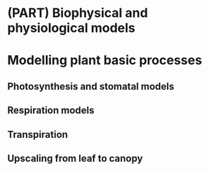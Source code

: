 # (PART) Biophysical and physiological models {-}
<!-- We could buid a schematic of what is a vegetation model throughout the course, starting with independent boxes that we link together as we upscale the processes?  -->

# Modelling plant basic processes
\chaptermark{photsynthesis}
<!-- UCL 4.2 -->

## Photosynthesis and stomatal models
<!-- -LUE models -->
<!-- -Farquhar model -->
<!-- -stomatal models (Jarvis, Ball-Berry, Leuning, …) -->
<!-- -drought stress, ... -->

## Respiration models
<!-- -Q10 etc... -->
<!-- -leaf respiration -->
<!-- -woody respiration  -->
<!-- -Soil respiration → see chapter 7 -->

## Transpiration
<!-- -Penman Monteith, … -->
<!-- -supply-demand -->
<!-- -hydraulic models -->

## Upscaling from leaf to canopy
<!-- -the problem of scaling in ecology (review paper of Jerome Chave) -->
<!-- -LAI -->
<!-- -refer to chapter 6 for indiv, cohort, area based models -->

